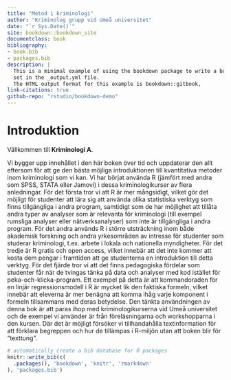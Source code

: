 ```yaml
--- 
title: "Metod i kriminologi"
author: "Kriminolog grupp vid Umeå universitet"
date: "`r Sys.Date()`"
site: bookdown::bookdown_site
documentclass: book
bibliography:
- book.bib
- packages.bib
description: |
  This is a minimal example of using the bookdown package to write a book.
  set in the _output.yml file.
  The HTML output format for this example is bookdown::gitbook,
link-citations: true
github-repo: "rstudio/bookdown-demo"
---
```


# Introduktion 

Vällkommen till **Kriminologi A**.

Vi bygger upp innehållet i den här boken över tid och uppdaterar den allt eftersom för att ge den bästa möjliga introduktionen till kvantitativa metoder inom kriminologi som vi kan. Vi har börjat använda R (jämfört med andra som SPSS, STATA eller Jamovi) i dessa kriminologikurser av flera anledningar. 
För det första tror vi att R är mer mångsidigt, vilket gör det möjligt för studenter att lära sig att använda olika statistiska verktyg som finns tillgängliga i andra program, samtidigt som de har möjlighet att tillåta andra typer av analyser som är relevanta för kriminologi (till exempel rumsliga analyser eller nätverksanalyser) som inte är tillgängliga i andra program. För det andra används R i större utsträckning inom både akademisk forskning och andra yrkesområden av intresse för studenter som studerar kriminologi, t.ex. arbete i lokala och nationella myndigheter. För det tredje är R gratis och open access, vilket innebär att det inte kommer att kosta dem pengar i framtiden att ge studenterna en introduktion till detta verktyg. För det fjärde tror vi att det finns pedagogiska fördelar som studenter får när de tvingas tänka på data och analyser med kod istället för peka-och-klicka-program. Ett exempel på detta är att kommandoraden för en linjär regressionsmodell i R är mycket lik den faktiska formeln, vilket innebär att eleverna är mer benägna att komma ihåg varje komponent i formeln tillsammans med deras betydelse. 
Den tänkta användningen av denna bok är att paras ihop med kriminologikurserna vid Umeå universitet och de exempel vi använder är från föreläsningarna och workshopparna i den kursen. Där det är möjligt försöker vi tillhandahålla textinformation för att förklara begreppen och hur de tillämpas i R-miljön utan att boken blir för "texttung". 



```r
# automatically create a bib database for R packages
knitr::write_bib(c(
  .packages(), 'bookdown', 'knitr', 'rmarkdown'
), 'packages.bib')
```
